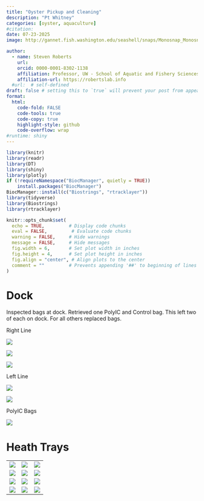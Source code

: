 ```yaml
---
title: "Oyster Pickup and Cleaning"
description: "Pt Whitney"
categories: [oyster, aquaculture]
#citation: 
date: 07-23-2025
image: http://gannet.fish.washington.edu/seashell/snaps/Monosnap_Monosnap_2025-07-23_16-18-25.png # finding a good image

author:
  - name: Steven Roberts
    url: 
    orcid: 0000-0001-8302-1138
    affiliation: Professor, UW - School of Aquatic and Fishery Sciences
    affiliation-url: https://robertslab.info
  #url:  # self-defined
draft: false # setting this to `true` will prevent your post from appearing on your listing page until you're ready!
format:
  html:
    code-fold: FALSE
    code-tools: true
    code-copy: true
    highlight-style: github
    code-overflow: wrap
#runtime: shiny
---
```


```r
library(knitr)
library(readr)
library(DT)
library(shiny)
library(plotly)
if (!requireNamespace("BiocManager", quietly = TRUE))
    install.packages("BiocManager")
BiocManager::install(c("Biostrings", "rtracklayer"))
library(tidyverse)
library(Biostrings)
library(rtracklayer)

knitr::opts_chunk$set(
  echo = TRUE,         # Display code chunks
  eval = FALSE,         # Evaluate code chunks
  warning = FALSE,     # Hide warnings
  message = FALSE,     # Hide messages
  fig.width = 6,       # Set plot width in inches
  fig.height = 4,      # Set plot height in inches
  fig.align = "center", # Align plots to the center
  comment = ""         # Prevents appending '##' to beginning of lines in code output
)
```

# Dock

Inspected bags at dock. Retrieved one PolyIC and Control bag. This left two of each on dock. For all others replaced bags.

Right Line

![](http://gannet.fish.washington.edu/seashell/snaps/Monosnap_Monosnap_2025-07-23_16-20-07.png)

![](http://gannet.fish.washington.edu/seashell/snaps/Monosnap_Monosnap_2025-07-23_16-23-07.png)

![](http://gannet.fish.washington.edu/seashell/snaps/Monosnap_Monosnap_2025-07-23_16-23-45.png)

Left Line

![](http://gannet.fish.washington.edu/seashell/snaps/Monosnap_Monosnap_2025-07-23_16-21-07.png)

![](http://gannet.fish.washington.edu/seashell/snaps/Monosnap_Monosnap_2025-07-23_16-21-57.png)

PolyIC Bags

![](http://gannet.fish.washington.edu/seashell/snaps/Monosnap_Monosnap_2025-07-23_16-22-34.png)

# Heath Trays

|  |  |  |
|----|----|----|
| ![](http://gannet.fish.washington.edu/seashell/snaps/Monosnap_Monosnap_2025-07-23_16-27-55.png) | ![](http://gannet.fish.washington.edu/seashell/snaps/Monosnap_Monosnap_2025-07-23_16-28-16.png) | ![](http://gannet.fish.washington.edu/seashell/snaps/Monosnap_Monosnap_2025-07-23_16-28-46.png) |
| ![](http://gannet.fish.washington.edu/seashell/snaps/Monosnap_Monosnap_2025-07-23_16-29-09.png) | ![](http://gannet.fish.washington.edu/seashell/snaps/Monosnap_Monosnap_2025-07-23_16-29-32.png) | ![](http://gannet.fish.washington.edu/seashell/snaps/Monosnap_Monosnap_2025-07-23_16-29-56.png) |
| ![](http://gannet.fish.washington.edu/seashell/snaps/Monosnap_Monosnap_2025-07-23_16-30-15.png) | ![](http://gannet.fish.washington.edu/seashell/snaps/Monosnap_Monosnap_2025-07-23_16-30-36.png) | ![](http://gannet.fish.washington.edu/seashell/snaps/Monosnap_Monosnap_2025-07-23_16-30-58.png) |
| ![](http://gannet.fish.washington.edu/seashell/snaps/Monosnap_Monosnap_2025-07-23_16-31-13.png) | ![](http://gannet.fish.washington.edu/seashell/snaps/Monosnap_Monosnap_2025-07-23_16-31-40.png) | ![](http://gannet.fish.washington.edu/seashell/snaps/Monosnap_Monosnap_2025-07-23_16-31-57.png) |

# 
